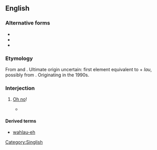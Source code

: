 {{also|wahlau}}
==English==

===Alternative forms===
* {{l|en|wahlau}}
* {{l|en|walao}}
* {{l|en|walau}}

===Etymology===
From {{etyl|zhx-teo|en}} and {{etyl|nan-hok|en}}. Ultimate origin uncertain: first element equivalent to {{etyl|nan-hok|en}} {{zh-l|[[我]]|tr=góa|my}} + ''lau'', possibly from {{zh-l|[[老爸]]|tr=lāu-pē|father}}. Originating in the 1990s.

===Interjection===
{{en-interj|head=wah lau}}

# {{lb|en|Singapore|Malaysia|informal}} [[oh no|Oh no]]!
#* {{quote-newsgroup |en|newsgroup=soc.culture.asean|url=https://groups.google.com/forum/#!search/%22tekan%22$20before$3A1994-12-31/soc.culture.asean/QTnYnlHJ9ow/wXTWwQ5Kw_sJ|date=22 Feb 1992|passage= "'''Wah lau'''! You tekan him, ah?  But he bigger than you, man!"}}

====Derived terms====
* [[wahlau-eh]]

[[Category:Singlish]]